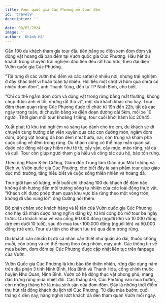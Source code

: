 ```yaml
---
title: Vườn quốc gia Cúc Phương mở tour đêm
id: 'travel9'
description: ''

date: 09/05/2024
image: ''
author: 'Khánh Hà'
---
```


Gần 100 du khách tham gia tour đầu tiên bằng xe điện xem đom đóm và động vật hoang dã ban đêm tại Vườn quốc gia Cúc Phương.
Hầu hết du khách trong chuyến trải nghiệm đầu tiên đều rất háo hức, theo đại diện Vườn quốc gia Cúc Phương.

"Tôi từng đi các vườn thú đêm và các safari ở nhiều nơi, nhưng trải nghiệm ở đây khác biệt vì hoàn toàn tự nhiên. Hơi tiếc một chút vì hôm qua chưa có nhiều đom đóm", anh Thanh Tùng, đến từ TP Ninh Bình, cho biết.

"Chỉ có thể ngắm đom đóm và động vật trong rừng bằng mắt thường, không chụp được ảnh vì tối, nhưng rất thú vị", một du khách khác cho hay.
Tour đêm tham quan rừng Cúc Phương được tổ chức từ 19h đến 22h, tất cả các ngày trong tuần, di chuyển bằng xe điện đoạn đường dài 5km, mỗi xe 10 người. Thời gian mỗi tour khoảng 1 tiếng, tour cuối khởi hành lúc 20h45.

Xuất phát từ khu trải nghiệm và sáng tạo dành cho trẻ em, du khách sẽ di chuyển cùng hướng dẫn viên xuyên qua các con đường mòn, ngắm đom đóm, động vật hoang dã ban đêm như hươu, nai, côn trùng và khám phá cuộc sống về đêm trong rừng. Du khách cũng có thể may mắn quan sát được các động vật quý hiếm như tê tê, cầy vằn, cầy mực, mèo rừng, rái cá và culi. Tour còn giúp người tham gia hiểu về công tác cứu hộ, bảo tồn rừng.

Theo ông Phạm Kiên Cường, Giám đốc Trung tâm Giáo dục Môi trường và Dịch vụ Vườn quốc gia Cúc Phương, cho biết đây là sản phẩm tour giúp giáo dục môi trường, tăng hiểu biết về cuộc sống thiên nhiên và hoang dã.

Tour giới hạn số lượng, mỗi buổi chỉ khoảng 100 du khách để đảm bảo không ảnh hưởng đến môi trường sống tự nhiên của các loài động thực vật. "Khách chỉ được phép tham quan khu vực bìa rừng theo một vòng tròn, không đi vào vùng lõi", ông Cường nói thêm.

Bộ phận chăm sóc khách hàng và lễ tân của Vườn quốc gia Cúc Phương cho hay đã nhận được hàng nghìn đăng ký, từ khi công bố mở tour ba ngày trước. Du khách mua vé vào cổng 60.000 đồng (người lớn) và 10.000 đồng (trẻ em dưới 10 tuổi), sau đó mua tour 100.000 đồng (người lớn) và 50.000 đồng (trẻ em). Tour ưu tiên cho khách lưu trú qua đêm trong rừng.

Du khách cần chuẩn bị đồ cá nhân cần thiết như quần áo dài, thuốc chống muỗi, côn trùng và có thể mang theo ống nhòm, máy ảnh. Các thông tin về mùa bướm, đom đóm tại Cúc Phương được cập nhật liên tục trên fanpage của Vườn.

Vườn Quốc gia Cúc Phương là khu bảo tồn thiên nhiên, rừng đặc dụng nằm trên địa phận 3 tỉnh Ninh Bình, Hòa Bình và Thanh Hóa, cổng chính thuộc huyện Nho Quan, Ninh Bình. Vườn có hệ động thực vật phong phú, mang đặc trưng rừng mưa nhiệt đới. Các tháng 4-5, Cúc Phương vào mùa bướm, còn những tháng hè là mùa sinh sản của đom đóm. Đây là những thời điểm thu hút rất đông khách du lịch tới Cúc Phương. Từ đầu mùa bướm, cuối tháng 4 đến nay, hàng nghìn lượt khách đã đến tham quan Vườn mỗi ngày.
